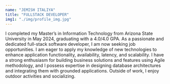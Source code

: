 ```yaml
---
name: "JEMISH ITALIYA"
title: "FULLSTACK DEVELOPER"
img1: "./img/profile_img.jpg"
---
```


I completed my Master’s in Information Technology from Arizona State University in May 2024, graduating with a 4.0/4.0 GPA. As a passionate and dedicated full-stack software developer, I am now seeking job opportunities. I am eager to apply my knowledge of new technologies to enhance application functionality, availability, latency, and scalability. I have a strong enthusiasm for building business solutions and features using Agile methodology, and I possess expertise in designing database architectures and integrating them with grounded applications. Outside of work, I enjoy outdoor activities and socializing.
